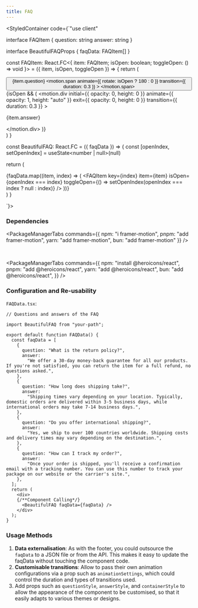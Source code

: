 ```yaml
---
title: FAQ
---
```




<StyledContainer code={`"use client"


interface FAQItem {
    question: string
    answer: string
}

interface BeautifulFAQProps {
    faqData: FAQItem[]
}

const FAQItem: React.FC<{ item: FAQItem; isOpen: boolean; toggleOpen: () => void }> = ({ item, isOpen, toggleOpen }) => {
  return (
    <div className="border-b border-indigo-100 last:border-b-0">
      <button
        className="flex justify-between items-center w-full py-5 px-4 text-left focus:outline-none"
        onClick={toggleOpen}
      >
        <span className="text-lg font-semibold text-indigo-900">{item.question}</span>
        <motion.span
          animate={{ rotate: isOpen ? 180 : 0 }}
          transition={{ duration: 0.3 }}
        >
          <ChevronDownIcon className="w-5 h-5 text-indigo-500" />
        </motion.span>
      </button>
      <AnimatePresence>
        {isOpen && (
          <motion.div
            initial={{ opacity: 0, height: 0 }}
            animate={{ opacity: 1, height: "auto" }}
            exit={{ opacity: 0, height: 0 }}
            transition={{ duration: 0.3 }}
          >
            <p className="px-4 pb-5 text-indigo-700">{item.answer}</p>
          </motion.div>
        )}
      </AnimatePresence>
    </div>
  )
}

const BeautifulFAQ: React.FC<BeautifulFAQProps> = ({ faqData }) => {
  const [openIndex, setOpenIndex] = useState<number | null>(null)

  return (
    <div className="max-w-3xl mx-auto px-4 py-12">
      <div className="bg-white rounded-lg shadow-xl overflow-hidden">
        {faqData.map((item, index) => (
          <FAQItem
            key={index}
            item={item}
            isOpen={openIndex === index}
            toggleOpen={() => setOpenIndex(openIndex === index ? null : index)}
          />
        ))}
      </div>
    </div>
  )
}

`}>
  <FAQData />
</StyledContainer>

### Dependencies

<PackageManagerTabs 
  commands={{
    npm: "i framer-motion",
    pnpm: "add framer-motion",
    yarn: "add framer-motion",
    bun: "add framer-motion"
  }} 
/>

<br />

<PackageManagerTabs 
  commands={{
    npm: "install @heroicons/react",
    pnpm: "add @heroicons/react",
    yarn: "add @heroicons/react",
    bun: "add @heroicons/react",
  }} 
/>

### Configuration and Re-usability

`FAQData.tsx`:

```tsx
// Questions and answers of the FAQ

import BeautifulFAQ from "your-path";

export default function FAQData() {
  const faqData = [
    {
      question: "What is the return policy?",
      answer:
        "We offer a 30-day money-back guarantee for all our products. If you're not satisfied, you can return the item for a full refund, no questions asked.",
    },
    {
      question: "How long does shipping take?",
      answer:
        "Shipping times vary depending on your location. Typically, domestic orders are delivered within 3-5 business days, while international orders may take 7-14 business days.",
    },
    {
      question: "Do you offer international shipping?",
      answer:
        "Yes, we ship to over 100 countries worldwide. Shipping costs and delivery times may vary depending on the destination.",
    },
    {
      question: "How can I track my order?",
      answer:
        "Once your order is shipped, you'll receive a confirmation email with a tracking number. You can use this number to track your package on our website or the carrier's site.",
    },
  ];
  return (
    <div>
    {/**Component Calling*/}
      <BeautifulFAQ faqData={faqData} />
    </div>
  );
}
```

### Usage Methods

1. **Data externalisation**: As with the footer, you could outsource the `faqData` to a JSON file or from the API. This makes it easy to update the faqData without touching the component code.
2. **Customisable transitions**: Allow to pass their own animation configurations via a prop such as `animationSettings`, which could control the duration and types of transitions used.
3. Add props such as `questionStyle`, `answerStyle`, and `containerStyle` to allow the appearance of the component to be customised, so that it easily adapts to various themes or designs.